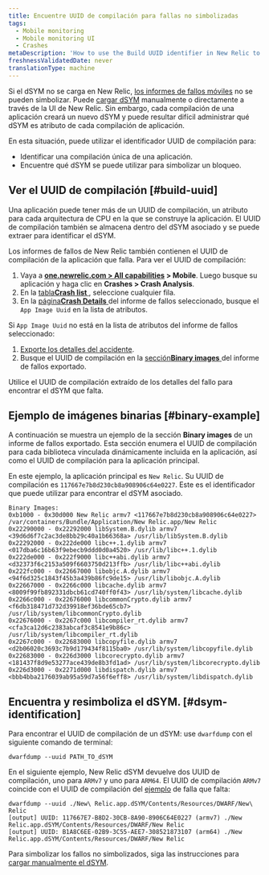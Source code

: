 ```yaml
---
title: Encuentre UUID de compilación para fallas no simbolizadas
tags:
  - Mobile monitoring
  - Mobile monitoring UI
  - Crashes
metaDescription: 'How to use the Build UUID identifier in New Relic to identify a unique build of an app, and to find which dSYM to use to symbolicate a crash.'
freshnessValidatedDate: never
translationType: machine
---
```


Si el dSYM no se carga en New Relic, [los informes de fallos móviles](/docs/mobile-monitoring/mobile-monitoring-ui/crashes/investigate-mobile-app-crash-report) no se pueden simbolizar. Puede [cargar dSYM](/docs/mobile-monitoring/new-relic-mobile-ios/install-configure/upload-dsyms-bitcode-apps) manualmente o directamente a través de la UI de New Relic. Sin embargo, cada compilación de una aplicación creará un nuevo dSYM y puede resultar difícil administrar qué dSYM es atributo de cada compilación de aplicación.

En esta situación, puede utilizar el identificador UUID de compilación para:

* Identificar una compilación única de una aplicación.
* Encuentre qué dSYM se puede utilizar para simbolizar un bloqueo.

## Ver el UUID de compilación [#build-uuid]

Una aplicación puede tener más de un UUID de compilación, un atributo para cada arquitectura de CPU en la que se construye la aplicación. El UUID de compilación también se almacena dentro del dSYM asociado y se puede extraer para identificar el dSYM.

Los informes de fallos de New Relic también contienen el UUID de compilación de la aplicación que falla. Para ver el UUID de compilación:

1. Vaya a <DNT>**[one.newrelic.com &gt; All capabilities](https://one.newrelic.com/all-capabilities) &gt; Mobile**</DNT>. Luego busque su aplicación y haga clic en <DNT>**Crashes &gt; Crash Analysis**</DNT>.
2. En la [tabla<DNT>**Crash list**</DNT> ](/docs/mobile-monitoring/mobile-monitoring-ui/crashes/view-mobile-app-crashes), seleccione cualquier fila.
3. En la [página<DNT>**Crash Details**</DNT> ](/docs/mobile-monitoring/mobile-monitoring-ui/crashes/investigate-mobile-app-crash-report#viewing)del informe de fallos seleccionado, busque el `App Image Uuid` en la lista de atributos.

Si `App Image Uuid` no está en la lista de atributos del informe de fallos seleccionado:

1. [Exporte los detalles del accidente](/docs/mobile-monitoring/mobile-monitoring-ui/crashes/investigate-mobile-app-crash-report#viewing).
2. Busque el UUID de compilación en la [sección<DNT>**Binary images**</DNT> ](#binary-example)del informe de fallos exportado.

Utilice el UUID de compilación extraído de los detalles del fallo para encontrar el dSYM que falta.

## Ejemplo de imágenes binarias [#binary-example]

A continuación se muestra un ejemplo de la sección <DNT>**Binary images**</DNT> de un informe de fallos exportado. Esta sección enumera el UUID de compilación para cada biblioteca vinculada dinámicamente incluida en la aplicación, así como el UUID de compilación para la aplicación principal.

En este ejemplo, la aplicación principal es `New Relic`. Su UUID de compilación es `117667e7b8d230cb8a908906c64e0227`. Este es el identificador que puede utilizar para encontrar el dSYM asociado.

```
Binary Images:
0xb1000 - 0x30d000 New Relic armv7 <117667e7b8d230cb8a908906c64e0227> /var/containers/Bundle/Application/New Relic.app/New Relic
0x22290000 - 0x22292000 libSystem.B.dylib armv7 <39d6d6f7c2ac3de8bb29c40a1b66368a> /usr/lib/libSystem.B.dylib
0x22292000 - 0x222de000 libc++.1.dylib armv7 <017dba6c16b63f9ebecb9ddd0d0a4520> /usr/lib/libc++.1.dylib
0x222de000 - 0x222f9000 libc++abi.dylib armv7 <d32373f6c2153a509f6603750d213ffb> /usr/lib/libc++abi.dylib
0x222fc000 - 0x22667000 libobjc.A.dylib armv7 <94f6d325c1843f45b3a439b86fc9de15> /usr/lib/libobjc.A.dylib
0x22667000 - 0x2266c000 libcache.dylib armv7 <8009f99fb892331dbcb61cd740ff0f43> /usr/lib/system/libcache.dylib
0x2266c000 - 0x22676000 libcommonCrypto.dylib armv7 <f6db318471d732d39918ef36bde65cb7> /usr/lib/system/libcommonCrypto.dylib
0x22676000 - 0x2267c000 libcompiler_rt.dylib armv7 <cfa3ca12d6c2383abcaf3c8541e9b86c> /usr/lib/system/libcompiler_rt.dylib
0x2267c000 - 0x22683000 libcopyfile.dylib armv7 <d2b06020c3693c7b9d179434f8115ba0> /usr/lib/system/libcopyfile.dylib
0x22683000 - 0x226d3000 libcorecrypto.dylib armv7 <181437f8d9e53277ace439de8b3fd1ad> /usr/lib/system/libcorecrypto.dylib
0x226d3000 - 0x2271d000 libdispatch.dylib armv7 <bbb4bba2176039ab95a59d7a56f6eff8> /usr/lib/system/libdispatch.dylib
```

## Encuentra y resimboliza el dSYM. [#dsym-identification]

Para encontrar el UUID de compilación de un dSYM: use `dwarfdump` con el siguiente comando de terminal:

```shell
dwarfdump --uuid PATH_TO_dSYM
```

En el siguiente ejemplo, New Relic dSYM devuelve dos UUID de compilación, uno para `ARMv7` y uno para `ARM64`. El UUID de compilación `ARMv7` coincide con el UUID de compilación del [ejemplo](#binary-example) de falla que falta:

```shell
dwarfdump --uuid ./New\ Relic.app.dSYM/Contents/Resources/DWARF/New\ Relic
[output] UUID: 117667E7-B8D2-30CB-8A90-8906C64E0227 (armv7) ./New Relic.app.dSYM/Contents/Resources/DWARF/New Relic
[output] UUID: B1A8C6EE-02B9-3C55-AEE7-308521873107 (arm64) ./New Relic.app.dSYM/Contents/Resources/DWARF/New Relic
```

Para simbolizar los fallos no simbolizados, siga las instrucciones para [cargar manualmente el dSYM](/docs/mobile-monitoring/new-relic-mobile-ios/install-configure/upload-dsyms-bitcode-apps).